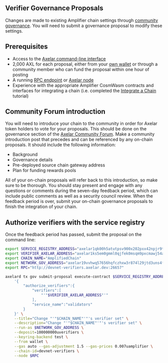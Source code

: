 ## Verifier Governance Proposals

Changes are made to existing Amplifier chain settings through [community governance](/resources/community/community-pool-proposals). You will need to submit a governance proposal to modify these settings.

## Prerequisites

- Access to the [Axelar command-line interface](/learn/cli)
- 2,000 AXL for each proposal, either from your [own wallet](/resources/community/community-pool-proposals#create-a-local-wallet) or through a community member who can fund the proposal within one hour of posting
- A running [RPC endpoint](/resources/rpc/resources) or [Axelar node](/node/config-node)
- Experience with the appropriate Amplifier CosmWasm contracts and interfaces for integrating a chain (i.e. completed the [Integrate a Chain](/dev/amplifier/chain-integration/integrate-a-chain) tutorial)

## Community Forum introduction

You will need to introduce your chain to the community in order for Axelar token holders to vote for your proposals. This should be done on the governance section of the [Axelar Community Forum](https://community.axelar.network/c/governance2/33). Make a community introduction post that precedes and can be referenced by any on-chain proposals. It should include the following information:

- Background
- Governance details
- Pre-deployed source chain gateway address
- Plan for funding rewards pools

All of your on-chain proposals will refer back to this introduction, so make sure to be thorough. You should stay present and engage with any questions or comments during the seven-day feedback period, which can include public comments as well as a security council review. When the feedback period is over, submit your on-chain governance proposals to finish the integration of your chain.

## Authorize verifiers with the service registry

Once the feedback period has passed, submit the proposal on the command line:

```bash
export SERVICE_REGISTRY_ADDRESS="axelar1qk00h5atutpsv900x202pxx42npjr9thg58dnqpa72f2p7m2luas9x8txw"
export VERIFIER_AXELAR_ADDRESS="axelar1ks5em0gmml0qjfek0msqm9pxcmawj54as65j5v"
export CHAIN_NAME="AmplifiedChain"
export NETWORK_GOV_ADDRESS="axelar19vvhwq57656hqfczhxw3r874l29jtd3uns4fsu"
export RPC="http://devnet-verifiers.axelar.dev:26657"
```

```bash
axelard tx gov submit-proposal execute-contract $SERVICE_REGISTRY_ADDRESS \
    '{
        "authorize_verifiers":{
            "verifiers":[
                "'"$VERIFIER_AXELAR_ADDRESS"'"
            ],
            "service_name":"validators"
        }
    }' \
    --title="Change "'"$CHAIN_NAME"'"'s verifier set" \
    --description="Change "'"$CHAIN_NAME"'"'s verifier set" \
    --run-as $NETWORK_GOV_ADDRESS \
    --deposit=100000000uverifiers \
    --keyring-backend test \
    --from wallet \
    --gas auto --gas-adjustment 1.5 --gas-prices 0.007uamplifier \
    --chain-id=devnet-verifiers \
    --node $RPC
```